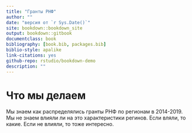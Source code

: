 ```yaml
--- 
title: "Гранты РНФ"
author: ""
date: "версия от `r Sys.Date()`"
site: bookdown::bookdown_site
output: bookdown::gitbook
documentclass: book
bibliography: [book.bib, packages.bib]
biblio-style: apalike
link-citations: yes
github-repo: rstudio/bookdown-demo
description: ""
---
```


# Что мы делаем

Мы знаем как распределялись гранты РНФ по регионам в 2014-2019. Мы не знаем влияли ли на это характеристики регинов. Если вляли, то какие. Если не влияли, то тоже интересно.





